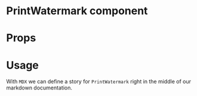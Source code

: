 
<Meta title="MDX|Others" component={PrintWatermark} />

# PrintWatermark component

<Description of={PrintWatermark} />

# Props

<Props of={PrintWatermark} />

# Usage

With `MDX` we can define a story for `PrintWatermark` right in the middle of our
markdown documentation.

<Preview withSource>
  <Story name="PrintWatermark">
    <PrintWatermark />
  </Story>
</Preview>
